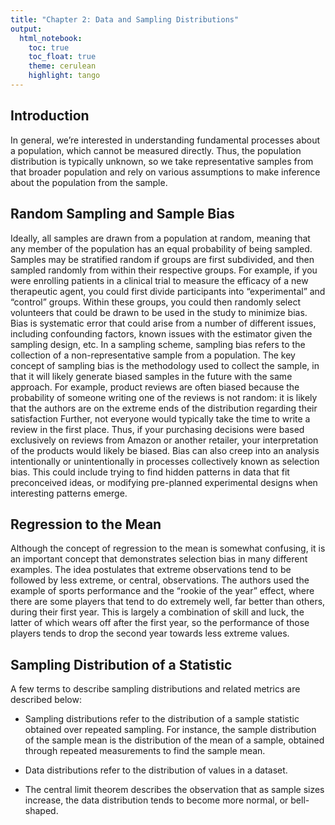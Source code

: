 ```yaml
---
title: "Chapter 2: Data and Sampling Distributions"
output:
  html_notebook:
    toc: true
    toc_float: true
    theme: cerulean
    highlight: tango
---
```


## Introduction

In general, we're interested in understanding fundamental processes about a population, which cannot be measured directly.  Thus, the population distribution is typically unknown, so we take representative samples from that broader population and rely on various assumptions to make inference about the population from the sample.  

## Random Sampling and Sample Bias 

Ideally, all samples are drawn from a population at random, meaning that any member of the population has an equal probability of being sampled.  Samples may be stratified random if groups are first subdivided, and then sampled randomly from within their respective groups.  For example, if you were enrolling patients in a clinical trial to measure the efficacy of a new therapeutic agent, you could first divide participants into "experimental" and "control" groups.  Within these groups, you could then randomly select volunteers that could be drawn to be used in the study to minimize bias.  Bias is systematic error that could arise from a number of different issues, including confounding factors, known issues with the estimator given the sampling design, etc.  In a sampling scheme, sampling bias refers to the collection of a non-representative sample from a population.  The key concept of sampling bias is the methodology used to collect the sample, in that it will likely generate biased samples in the future with the same approach.  For example, product reviews are often biased because the probability of someone writing one of the reviews is not random: it is likely that the authors are on the extreme ends of the distribution regarding their satisfaction  Further, not everyone would typically take the time to write a review in the first place.  Thus, if your purchasing decisions were based exclusively on reviews from Amazon or another retailer, your interpretation of the products would likely be biased.  Bias can also creep into an analysis intentionally or unintentionally in processes collectively known as selection bias.  This could include trying to find hidden patterns in data that fit preconceived ideas, or modifying pre-planned experimental designs when interesting patterns emerge.  

## Regression to the Mean

Although the concept of regression to the mean is somewhat confusing, it is an important concept that demonstrates selection bias in many different examples.  The idea postulates that extreme observations tend to be followed by less extreme, or central, observations.  The authors used the example of sports performance and the "rookie of the year" effect, where there are some players that tend to do extremely well, far better than others, during their first year.  This is largely a combination of skill and luck, the latter of which wears off after the first year, so the performance of those players tends to drop the second year towards less extreme values.

## Sampling Distribution of a Statistic

A few terms to describe sampling distributions and related metrics are described below:

* Sampling distributions refer to the distribution of a sample statistic obtained over repeated sampling.  For instance, the sample distribution of the sample mean is the distribution of the mean of a sample, obtained through repeated measurements to find the sample mean.  

* Data distributions refer to the distribution of values in a dataset.  

* The central limit theorem describes the observation that as sample sizes increase, the data distribution tends to become more normal, or bell-shaped.



